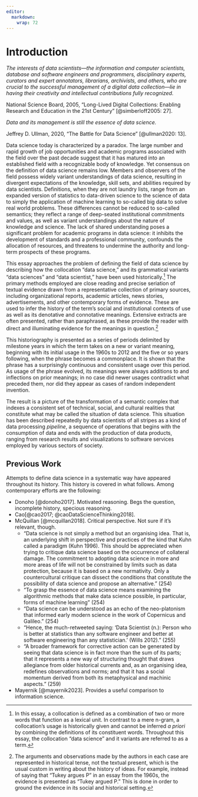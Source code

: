```yaml
---
editor: 
  markdown: 
    wrap: 72
---
```


# Introduction

::: epigraph
*The interests of data scientists---the information and computer
scientists, database and software engineers and programmers,
disciplinary experts, curators and expert annotators, librarians,
archivists, and others, who are crucial to the successful management of
a digital data collection---lie in having their creativity and
intellectual contributions fully recognized.*

National Science Board, 2005, "Long-Lived Digital Collections: Enabling
Research and Education in the 21st Century" [@simberloff2005: 27].

*Data and its management is still the essence of data science.*

Jeffrey D. Ullman, 2020, "The Battle for Data Science" [@ullman2020:
13].
:::

Data science today is characterized by a paradox. The large number and
rapid growth of job opportunities and academic programs associated with
the field over the past decade suggest that it has matured into an
established field with a recognizable body of knowledge. Yet consensus
on the definition of data science remains low. Members and observers of
the field possess widely variant understandings of data science,
resulting in divergent expectations of the knowledge, skill sets, and
abilities required by data scientists. Definitions, when they are not
laundry lists, range from an expanded version of statistics to
data-driven science to the science of data to simply the application of
machine learning to so-called big data to solve real world problems.
These differences cannot be reduced to so-called semantics; they reflect
a range of deep-seated institutional commitments and values, as well as
variant understandings about the nature of knowledge and science. The
lack of shared understanding poses a significant problem for academic
programs in data science: it inhibits the development of standards and a
professional community, confounds the allocation of resources, and
threatens to undermine the authority and long-term prospects of these
programs.

This essay approaches the problem of defining the field of data science
by describing how the collocation "data science," and its grammatical
variants "data sciences" and "data scientist," have been used
historically.[^01-history-introduction-1] The primary methods employed
are close reading and precise seriation of textual evidence drawn from a
representative collection of primary sources, including organizational
reports, academic articles, news stories, advertisements, and other
contemporary forms of evidence. These are used to infer the history of
the term's social and institutional contexts of use as well as its
denotative and connotative meanings. Extensive extracts are often
presented, rather than paraphrased, as these provide the reader with
direct and illuminating evidence for the meanings in
question.[^01-history-introduction-2]

[^01-history-introduction-1]: In this essay, a collocation is defined as
    a combination of two or more words that function as a lexical unit.
    In contrast to a mere n-gram, a collocation's usage is historically
    given and cannot be inferred *a priori* by combining the definitions
    of its constituent words. Throughout this essay, the collocation
    "data science" and it variants are referred to as a term.

[^01-history-introduction-2]: The arguments and observations made by the
    authors in each case are represented in historical tense, not the
    textual present, which is the usual custom in writing about the
    history of ideas. For example, instead of saying that "Tukey argues
    P" in an essay from the 1960s, the evidence is presented as "Tukey
    argued P." This is done in order to ground the evidence in its
    social and historical setting.

This historiography is presented as a series of periods delimited by
milestone years in which the term takes on a new or variant meaning,
beginning with its initial usage in the 1960s to 2012 and the five or so
years following, when the phrase becomes a commonplace. It is shown that
the phrase has a surprisingly continuous and consistent usage over this
period. As usage of the phrase evolved, its meanings were always
additions to and inflections on prior meanings; in no case did newer
usages contradict what preceded them, nor did they appear as cases of
random independent invention.

The result is a picture of the transformation of a semantic complex that
indexes a consistent set of technical, social, and cultural realities
that constitute what may be called the situation of data science. This
situation has been described repeatedly by data scientists of all
stripes as a kind of data processing *pipeline*, a sequence of
operations that begins with the consumption of data and ends with the
production of data products, ranging from research results and
visualizations to software services employed by various sectors of
society.

::: hidden
## Previous Work

Attempts to define data science in a systematic way have appeared
throughout its history. This history is covered in what follows. Among
contemporary efforts are the following:

-   Donoho \[\@donoho2017\]. Motivated reasoning. Begs the question,
    incomplete history, specious reasoning.
-   Cao\[\@cao2017; \@caoDataScienceThinking2018\].
-   McQuillan \[\@mcquillan2018\]. Critical perspective. Not sure if
    it's relevant, though.
    -   "Data science is not simply a method but an organising idea.
        That is, an underlying shift in perspective and practices of the
        kind that Kuhn called a paradigm (Kuhn 1996). This should be
        appreciated when trying to critique data science based on the
        occurrence of collateral damage. The commitment to adopting data
        science in more and more areas of life will not be constrained
        by limits such as data protection, because it is based on a new
        normativity. Only a countercultural critique can dissect the
        conditions that constitute the possibility of data science and
        propose an alternative." (254)
    -   "To grasp the essence of data science means examining the
        algorithmic methods that make data science possible, in
        particular, forms of machine learning" (254)
    -   "Data science can be understood as an echo of the neo-platonism
        that informed early modern science in the work of Copernicus and
        Galileo." (254)
    -   "Hence, the much-retweeted saying: 'Data Scientist (n.): Person
        who is better at statistics than any software engineer and
        better at software engineering than any statistician.' (Wills
        2012)." (255)
    -   "A broader framework for corrective action can be generated by
        seeing that data science is in fact more than the sum of its
        parts; that it represents a new way of structuring thought that
        draws allegiance from older historical currents and, as an
        organising idea, redefines observations and norms; and that it
        has a social momentum derived from both its metaphysical and
        machinic aspects." (259)
-   Mayernik \[\@mayernik2023\]. Provides a useful comparison to
    information science.
:::